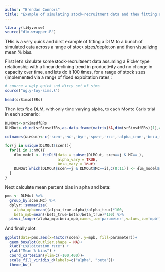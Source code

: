 ```yaml
---
author: "Brendan Connors"
title: "Example of simulating stock-recruitment data and then fitting a Dynamic Linear Model to it and summarizing estimation performance"
---
```

  
```r
library(tidyverse)
source("dlm-wrapper.R")
```
THis is a very quick and dirst example of fitting a DLM to a bunch of simulated data across a range of stock sizes/depletion and then visualizing mean % bias.

First let's simulate some stock-recruitment data assuming a Ricker type relationship with a linear declining trend in productivity and no change in capacity over time, and lets do it 100 times, for a range of stock sizes (implemented via a range of fixed exploitation rates):
  
```r

# source a ugly quick and dirty set of sims
source("ugly-toy-sims.R")

head(srSimsdfERs)
```

Then lets fit a DLM, with only time varying alpha, to each Monte Carlo trial in each scenario:
  
```r
DLMOut<-srSimsdfERs
DLMOut<-cbind(srSimsdfERs,as.data.frame(matrix(NA,dim(srSimsdfERs)[1],4)))
  
colnames(DLMOut)<-c("scen","MC","byr","spwn","rec","alpha_true","beta_true", "alpha", "beta","alpha_se", 'beta_se')

for(j in unique(DLMOut$scen)){
  for(i in 1:nMC){
    dlm_model <- fitDLM(data = subset(DLMOut, scen==j & MC==i),
                        alpha_vary = TRUE,
                        beta_vary = TRUE)
    DLMOut[which(DLMOut$scen==j & DLMOut$MC==i),c(8:11)] <- dlm_model$results[,c(12:15)]
  }
}
```

Next calculate mean percent bias in alpha and beta: 
```r

pms <- DLMOut %>%
  group_by(scen,MC) %>%
  dplyr::summarize(
    alpha_mpb=mean((alpha_true-alpha)/alpha_true)*100,
    beta_mpb=mean((beta_true-beta)/beta_true)*100) %>%
  pivot_longer(alpha_mpb:beta_mpb,names_to="parameter",values_to="mpb")


```

And finally plot:

```r
ggplot(data=pms,aes(x=factor(scen), y=mpb, fill=parameter))+
  geom_boxplot(outlier.shape = NA)+
  xlab("Exploitation rate") +
  ylab("Mean % bias") +
  coord_cartesian(ylim=c(-100,400))+
  scale_fill_viridis_d(labels=c("alpha", "beta"))+
  theme_bw() 

```
